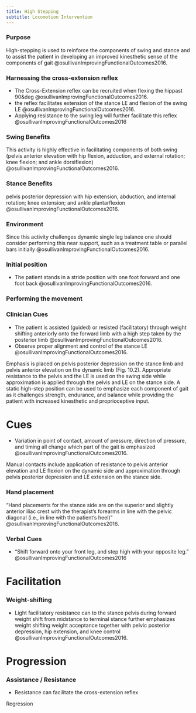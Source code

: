 ```yaml
---
title: High Stepping
subtitle: Locomotion Intervention
---
```


:::{layout-ncol="3"}
### Purpose
High-stepping is used to reinforce the components of swing and stance and to assist the patient in developing an improved kinesthetic sense of the components of gait @osullivanImprovingFunctionalOutcomes2016.

### Harnessing the cross-extension reflex

- The Cross-Extension reflex can be recruited when flexing the hippast 90&deg @osullivanImprovingFunctionalOutcomes2016. 
- the reflex facilitates extension of the stance LE and flexion of the swing LE @osullivanImprovingFunctionalOutcomes2016. 
- Applying resistance to the swing leg will further facilitate this reflex @osullivanImprovingFunctionalOutcomes2016
:::

:::{layout-ncol="2"}

### Swing Benefits
This activity is highly effective in facilitating components of both swing (pelvis anterior elevation with hip flexion, adduction, and external rotation; knee flexion; and ankle dorsiflexion) @osullivanImprovingFunctionalOutcomes2016.

### Stance Benefits
pelvis posterior depression with hip extension, abduction, and internal rotation; knee extension; and ankle plantarflexion @osullivanImprovingFunctionalOutcomes2016.

:::

:::{layout-ncol="4"}
### Environment

Since this activity challenges dynamic single leg balance one should consider performing this near support, such as a treatment table or parallel bars initially @osullivanImprovingFunctionalOutcomes2016.


### Initial position

- The patient stands in a stride position with one foot forward and one foot back @osullivanImprovingFunctionalOutcomes2016. 

### Performing the movement

### Clinician Cues

- The patient is assisted (guided) or resisted (facilitatory) through weight shifting anteriorly onto the forward limb with a high step taken by the posterior limb @osullivanImprovingFunctionalOutcomes2016.
- Observe proper alignment and control of the stance LE @osullivanImprovingFunctionalOutcomes2016.

Emphasis is placed on pelvis posterior depression on the stance limb and pelvis anterior elevation on the dynamic limb (Fig. 10.2). Appropriate resistance to the pelvis and the LE is used on the swing side while approximation is applied through the pelvis and LE on the stance side. A static high-step position can be used to emphasize each component of gait as it challenges strength, endurance, and balance while providing the patient with increased kinesthetic and proprioceptive input.
:::

# Cues
:::{layout-ncol="3"}
- Variation in point of contact, amount of pressure, direction of pressure, and timing all change which part of the gait is emphasized @osullivanImprovingFunctionalOutcomes2016.

Manual contacts include application of resistance to pelvis anterior elevation and LE flexion on the dynamic side and approximation through pelvis posterior depression and LE extension on the stance side. 



### Hand placement

"Hand placements for the stance side are on the superior and slightly anterior iliac crest with the therapist’s forearms in line with the pelvic diagonal (i.e., in line with the patient’s heel)" @osullivanImprovingFunctionalOutcomes2016. 

### Verbal Cues

- “Shift forward onto your front leg, and step high with your opposite leg.” @osullivanImprovingFunctionalOutcomes2016
:::






# Facilitation

:::{layout-ncol="3"}

### Weight-shifting

- Light facilitatory resistance can to the stance pelvis during forward weight shift from midstance to terminal stance further emphasizes weight shifting weight acceptance together with pelvic posterior depression, hip extension, and knee control @osullivanImprovingFunctionalOutcomes2016.



:::

# Progression
:::{layout-ncol="2"}
### Assistance / Resistance

- Resistance can facilitate the cross-extension reflex


Regression
:::


